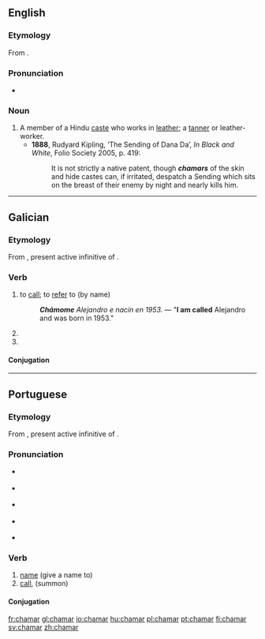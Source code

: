 ==English==
===Etymology===
From {{etyl|hi}}.{{attention|hi}}

===Pronunciation===
*{{a|UK}} {{IPA|/tʃəˈmɑː/}}

===Noun===
{{en-noun}}

# A member of a Hindu [[caste]] who works in [[leather]]; a [[tanner]] or leather-worker.
#*'''1888''', Rudyard Kipling, ‘The Sending of Dana Da’, ''In Black and White'', Folio Society 2005, p. 419:
#*:It is not strictly a native patent, though '''''chamars''''' of the skin and hide castes can, if irritated, despatch a Sending which sits on the breast of their enemy by night and nearly kills him.

----

==Galician==

===Etymology===
From {{etyl|la|gl}} {{term|clamare|clāmāre|lang=la}}, present active infinitive of {{term|clamo|clamō|cry out}}.

===Verb===
{{gl-verb|cham|ar}}

# to [[call]]; to [[refer]] to (by name)
#: '''''Chámome''' Alejandro e nacín en 1953.'' — "'''I am called''' Alejandro and was born in 1953."
# {{conjugation of|[[chamar#Galician|chamar]]||1|and|3|s|fut|sub|lang=gl}}
# {{conjugation of|[[chamar#Galician|chamar]]||1|and|3|s|personal|inf|lang=gl}}

====Conjugation====
{{gl-conj-ar|cham}}

----

==Portuguese==

===Etymology===
From {{etyl|la|pt}} {{term|clamare|clamāre|lang=la}}, present active infinitive of {{term|clamo|clamō|lang=la}}.

===Pronunciation===
* {{a|Portugal}} {{IPA|[ʃɐ.ˈmaɾ]|lang=pt}}
* {{a|Paulista}} {{IPA|[ʃa.ˈma(ɹ)]|lang=pt}}
* {{a|South Brazil}} {{IPA|[ʃa.ˈma(ɻ)]|lang=pt}}
* {{a|Carioca}} {{IPA|[ʃɜ.ˈma(χ)]|lang=pt}}
* {{a|Nordestino}} {{IPA|[ʃɜ.ˈmaː]|lang=pt}}


===Verb===
{{pt-verb|cham|ar}}

# [[name]] (give a name to)
# [[call]], (summon)

====Conjugation====
{{pt-conj|cham|ar}}

{{tbot entry|Portuguese|name|2007|November}}

[[fr:chamar]]
[[gl:chamar]]
[[io:chamar]]
[[hu:chamar]]
[[pl:chamar]]
[[pt:chamar]]
[[fi:chamar]]
[[sv:chamar]]
[[zh:chamar]]